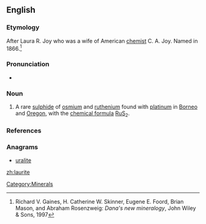 ==English==

===Etymology===
After Laura R. Joy who was a wife of American [[chemist]] C. A. Joy. Named in 1866.<ref>Richard V. Gaines, H. Catherine W. Skinner, Eugene E. Foord, Brian Mason, and Abraham Rosenzweig: ''Dana's new mineralogy'', John Wiley & Sons, 1997</ref>
 
===Pronunciation===
* {{a|US}} {{IPA|/ˈlɔɹ.aɪt/}}

===Noun===
{{en-noun|-}}

# {{mineralogy}} A rare [[sulphide]] of [[osmium]] and [[ruthenium]] found with [[platinum]] in [[Borneo]] and [[Oregon]], with the [[chemical formula]] [[ruthenium|Ru]][[sulfur|S]]<sub>2</sub>.

===References===
<references/>

===Anagrams===
* [[uralite#English|uralite]]

[[Category:Minerals]]

[[zh:laurite]]